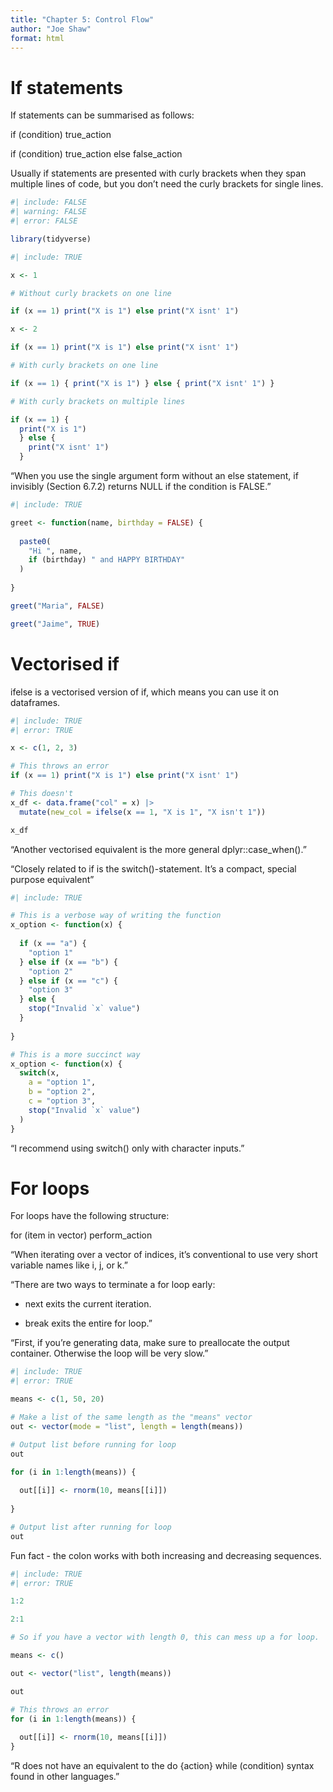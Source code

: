 ```yaml
---
title: "Chapter 5: Control Flow"
author: "Joe Shaw"
format: html
---
```


# If statements

If statements can be summarised as follows:

if (condition) true_action

if (condition) true_action else false_action

Usually if statements are presented with curly brackets when they span multiple lines of code, but you don't need the curly brackets for single lines.

```r
#| include: FALSE
#| warning: FALSE
#| error: FALSE

library(tidyverse)

```

```r
#| include: TRUE

x <- 1

# Without curly brackets on one line

if (x == 1) print("X is 1") else print("X isnt' 1")

x <- 2

if (x == 1) print("X is 1") else print("X isnt' 1")

# With curly brackets on one line

if (x == 1) { print("X is 1") } else { print("X isnt' 1") }

# With curly brackets on multiple lines

if (x == 1) { 
  print("X is 1") 
  } else { 
    print("X isnt' 1") 
  }

```

"When you use the single argument form without an else statement, if invisibly (Section 6.7.2) returns NULL if the condition is FALSE."

```r
#| include: TRUE

greet <- function(name, birthday = FALSE) {
  
  paste0(
    "Hi ", name,
    if (birthday) " and HAPPY BIRTHDAY"
  )
  
}

greet("Maria", FALSE)

greet("Jaime", TRUE)

```

# Vectorised if

ifelse is a vectorised version of if, which means you can use it on dataframes.

```r
#| include: TRUE
#| error: TRUE

x <- c(1, 2, 3)

# This throws an error
if (x == 1) print("X is 1") else print("X isnt' 1")

# This doesn't
x_df <- data.frame("col" = x) |> 
  mutate(new_col = ifelse(x == 1, "X is 1", "X isn't 1"))

x_df

```

"Another vectorised equivalent is the more general dplyr::case_when()."

"Closely related to if is the switch()-statement. It’s a compact, special purpose equivalent"

```r
#| include: TRUE

# This is a verbose way of writing the function
x_option <- function(x) {
  
  if (x == "a") {
    "option 1"
  } else if (x == "b") {
    "option 2" 
  } else if (x == "c") {
    "option 3"
  } else {
    stop("Invalid `x` value")
  }
  
}

# This is a more succinct way
x_option <- function(x) {
  switch(x,
    a = "option 1",
    b = "option 2",
    c = "option 3",
    stop("Invalid `x` value")
  )
}

```

"I recommend using switch() only with character inputs."

# For loops

For loops have the following structure:

for (item in vector) perform_action

"When iterating over a vector of indices, it’s conventional to use very short variable names like i, j, or k."

"There are two ways to terminate a for loop early:

- next exits the current iteration.

- break exits the entire for loop."

"First, if you’re generating data, make sure to preallocate the output container. Otherwise the loop will be very slow."

```r
#| include: TRUE
#| error: TRUE

means <- c(1, 50, 20)

# Make a list of the same length as the "means" vector
out <- vector(mode = "list", length = length(means))

# Output list before running for loop
out

for (i in 1:length(means)) {
  
  out[[i]] <- rnorm(10, means[[i]])
  
}

# Output list after running for loop
out

```

Fun fact - the colon works with both increasing and decreasing sequences.

```r
#| include: TRUE
#| error: TRUE

1:2

2:1

# So if you have a vector with length 0, this can mess up a for loop.

means <- c()

out <- vector("list", length(means))

out

# This throws an error
for (i in 1:length(means)) {
  
  out[[i]] <- rnorm(10, means[[i]])
}

```
"R does not have an equivalent to the do {action} while (condition) syntax found in other languages."
